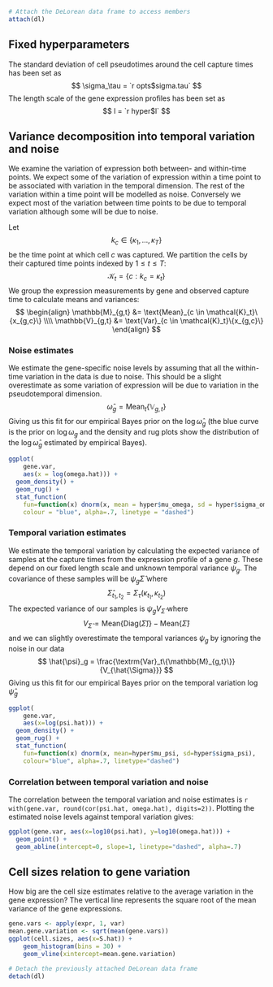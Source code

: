 ```r
# Attach the DeLorean data frame to access members
attach(dl)
```

## Fixed hyperparameters

The standard deviation of cell pseudotimes around the cell capture times has been set as
$$
    \sigma_\tau = `r opts$sigma.tau`
$$
The length scale of the gene expression profiles has been set as
$$
l = `r hyper$l`
$$


## Variance decomposition into temporal variation and noise

We examine the variation of expression both between- and within-time points. We
expect some of the variation of expression within a time point to be associated
with variation in the temporal dimension. The rest of the variation within
a time point will be modelled as noise.  Conversely we expect most of the
variation between time points to be due to temporal variation although some
will be due to noise.

Let
$$
k_c \in \{\kappa_1, \dots, \kappa_T\}
$$
be the time point at which cell $c$ was captured. We partition the cells
by their captured time points indexed by $1 \le t \le T$:
$$
\mathcal{K}_t = \{c: k_c = \kappa_t\}
$$
We group the expression measurements by gene and observed capture time to
calculate means and variances:
$$
\begin{align}
\mathbb{M}_{g,t} &= \text{Mean}_{c \in \mathcal{K}_t}\{x_{g,c}\} \\\\
\mathbb{V}_{g,t} &= \text{Var}_{c \in \mathcal{K}_t}\{x_{g,c}\}
\end{align}
$$

### Noise estimates

We estimate the gene-specific noise levels by assuming that all the within-time
variation in the data is due to noise. This should be a slight overestimate as
some variation of expression will be due to variation in the pseudotemporal
dimension.
$$
  \hat{\omega}_g = \textrm{Mean}_t\{\mathbb{V}_{g,t}\}
$$
Giving us this fit for our empirical Bayes prior on the $\log \hat{\omega}_g$
(the blue curve is the prior on $\log \omega_g$ and the density and rug plots
show the distribution of the $\log \hat{\omega}_g$ estimated by empirical Bayes).
```r
ggplot(
    gene.var,
    aes(x = log(omega.hat))) +
  geom_density() +
  geom_rug() +
  stat_function(
    fun=function(x) dnorm(x, mean = hyper$mu_omega, sd = hyper$sigma_omega),
    colour = "blue", alpha=.7, linetype = "dashed")
```


### Temporal variation estimates

We estimate the temporal variation by calculating the expected variance of samples
at the capture times from the expression profile of a gene $g$. These depend on
our fixed length scale and unknown temporal variance $\psi_g$. The
covariance of these samples will be $\psi_g \hat{\Sigma}$ where
$$
  \hat{\Sigma}_{t_1,t_2} = \Sigma_\tau(\kappa_{t_1}, \kappa_{t_2})
$$
The expected variance of our samples is $\psi_g V_{\hat{\Sigma}}$ where
$$
  V_{\hat{\Sigma}} = \textrm{Mean}\{\textrm{Diag}(\hat{\Sigma})\} - \textrm{Mean}\{\hat{\Sigma}\}
$$
and we can slightly overestimate the temporal variances $\psi_g$ by ignoring the
noise in our data
$$
  \hat{\psi}_g = \frac{\textrm{Var}_t\{\mathbb{M}_{g,t}\}}{V_{\hat{\Sigma}}}
$$
Giving us this fit for our empirical Bayes prior on the temporal variation
$\log \hat{\psi}_g$
```r
ggplot(
    gene.var,
    aes(x=log(psi.hat))) +
  geom_density() +
  geom_rug() +
  stat_function(
    fun=function(x) dnorm(x, mean=hyper$mu_psi, sd=hyper$sigma_psi),
    colour="blue", alpha=.7, linetype="dashed")
```


### Correlation between temporal variation and noise

The correlation between the temporal variation and noise estimates is
`r with(gene.var, round(cor(psi.hat, omega.hat), digits=2))`.
Plotting the estimated noise levels against temporal variation gives:
```r
ggplot(gene.var, aes(x=log10(psi.hat), y=log10(omega.hat))) +
  geom_point() +
  geom_abline(intercept=0, slope=1, linetype="dashed", alpha=.7)
```


## Cell sizes relation to gene variation

How big are the cell size estimates relative to the average variation in the gene expression?
The vertical line represents the square root of the mean variance of the gene expressions.
```r
gene.vars <- apply(expr, 1, var)
mean.gene.variation <- sqrt(mean(gene.vars))
ggplot(cell.sizes, aes(x=S.hat)) +
    geom_histogram(bins = 30) +
    geom_vline(xintercept=mean.gene.variation)
```





```r
# Detach the previously attached DeLorean data frame
detach(dl)
```
